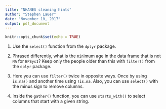 ```yaml
---
title: "NHANES cleaning hints"
author: "Stephen Lauer"
date: "November 10, 2017"
output: pdf_document
---
```


```r
knitr::opts_chunk$set(echo = TRUE)
```

1) Use the `select()` function from the `dplyr` package.

\bigskip

\bigskip

2) Phrased differently, what is the `min`imum age in the data frame that is not `NA` for `BPSys1`? Keep only the people older than this with `filter()` from the `dplyr` package.

\bigskip

\bigskip

3) Here you can use `filter()` twice in opposite ways. Once by using `is.na()` and another time using `!is.na`. Also, you can use `select()` with the minus sign to remove columns.

\bigskip

\bigskip

4) Inside the `gather()` function, you can use `starts_with()` to select columns that start with a given string.
